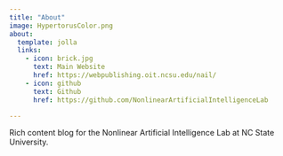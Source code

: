 ```yaml
---
title: "About"
image: HypertorusColor.png
about:
  template: jolla
  links:
    - icon: brick.jpg
      text: Main Website
      href: https://webpublishing.oit.ncsu.edu/nail/
    - icon: github
      text: Github
      href: https://github.com/NonlinearArtificialIntelligenceLab

---
```


Rich content blog for the Nonlinear Artificial Intelligence Lab at NC State University.
